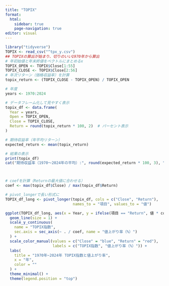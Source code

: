 ---
title: "TOPIX"
format: 
  html:
    sidebar: true
    page-navigation: true
editor: visual
---
```{r}
library("tidyverse")
TOPIX <- read_csv("^tpx_y.csv")
## TOPIXの算出が始まり、切りのいい1970年から算出
# 年初始値と年末終値をベクトルにまとめるx
TOPIX_OPEN <- TOPIX$Close[1:55]
TOPIX_CLOSE <- TOPIX$Close[2:56]
# 年次リターン（価格収益率）を計算
topix_return <- (TOPIX_CLOSE - TOPIX_OPEN) / TOPIX_OPEN

# 年度
years <- 1970:2024

# データフレーム化して見やすく表示
topix_df <- data.frame(
  Year = years,
  Open = TOPIX_OPEN,
  Close = TOPIX_CLOSE,
  Return = round(topix_return * 100, 2)  # パーセント表示
)

# 期待収益率（年平均リターン）
expected_return <- mean(topix_return)

# 結果の表示
print(topix_df)
cat("期待収益率（1970～2024年の平均）:", round(expected_return * 100, 3), "%\n")



# coefを計算（Returnの最大値に合わせる）
coef <- max(topix_df$Close) / max(topix_df$Return)

# pivot_longerで長い形式に
TOPIX_df_long <- pivot_longer(topix_df, cols = c("Close", "Return"),
                              names_to = "項目", values_to = "値")

ggplot(TOPIX_df_long, aes(x = Year, y = ifelse(項目 == "Return", 値 * coef, 値), color = 項目)) +
  geom_line(size = 1) +
  scale_y_continuous(
    name = "TOPIX指数",
    sec.axis = sec_axis(~ . / coef, name = "値上がり率（%）")
  ) +
  scale_color_manual(values = c("Close" = "blue", "Return" = "red"),
                     labels = c("TOPIX指数", "値上がり率（%）")) +
  labs(
    title = "1970年~2024年 TOPIX指数と値上がり率",
    x = "年",
    color = ""
  ) +
  theme_minimal() +
  theme(legend.position = "top")

```